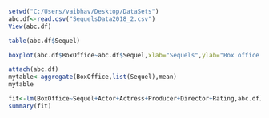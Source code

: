 ```{r}
setwd("C:/Users/vaibhav/Desktop/DataSets")
abc.df<-read.csv("SequelsData2018_2.csv")
View(abc.df)
```
```{r}
table(abc.df$Sequel)
```
```{r}
boxplot(abc.df$BoxOffice~abc.df$Sequel,xlab="Sequels",ylab="Box office collection in millions INR")
```
```{r}
attach(abc.df)
mytable<-aggregate(BoxOffice,list(Sequel),mean)
mytable
```
```{r}
fit<-lm(BoxOffice~Sequel+Actor+Actress+Producer+Director+Rating,abc.df)
summary(fit)
```

